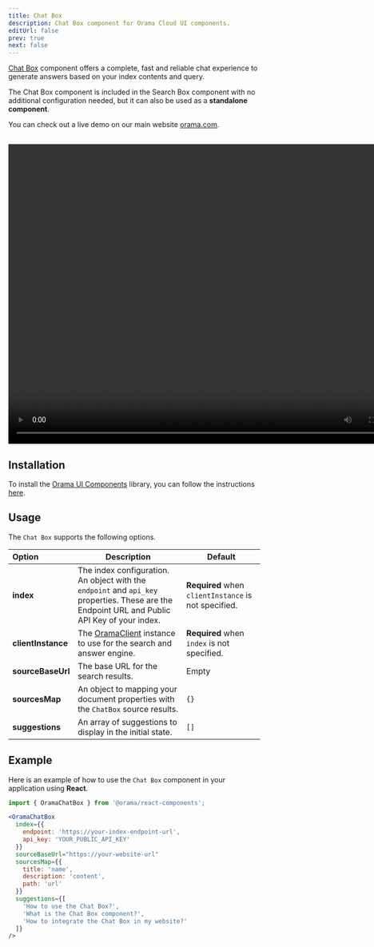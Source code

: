 ```yaml
---
title: Chat Box
description: Chat Box component for Orama Cloud UI components.
editUrl: false
prev: true
next: false
---
```



<a href="https://components.orama.com/?path=/story/components-searchbox--search-box" target="_blank">Chat Box</a> component offers a complete, fast and reliable chat experience to generate answers based on your index contents and query.

The Chat Box component is included in the Search Box component with no additional configuration needed, but it can also be used as a **standalone component**.

You can check out a live demo on our main website <a href="https://www.orama.com/" target="_blank">orama.com</a>.

<br />

<video width="800" height="600" controls autoPlay loop>
    <source src="https://website-assets.oramasearch.com/docs/chat-box-component.mp4" type="video/mp4" />
    Your browser does not support the video tag.
</video>

## Installation

To install the <a href="https://components.orama.com/" target="_blank">Orama UI Components</a> library, you can follow the instructions [here](/cloud/ui-components/design-system#installation).

## Usage

The `Chat Box` supports the following options.

| Option | Description | Default |
|:------ | ----------- | ------- |
| **index** | The index configuration. An object with the `endpoint` and `api_key` properties. These are the Endpoint URL and Public API Key of your index. | **Required** when `clientInstance` is not specified. |
| **clientInstance** | The [OramaClient](/cloud/performing-search/#quick-start) instance to use for the search and answer engine. | **Required** when `index` is not specified. |
| **sourceBaseUrl** | The base URL for the search results. | Empty |
| **sourcesMap** | An object to mapping your document properties with the `ChatBox` source results. | `{}` |
| **suggestions** | An array of suggestions to display in the initial state. | `[]` |

## Example

Here is an example of how to use the `Chat Box` component in your application using **React**.

```jsx
import { OramaChatBox } from '@orama/react-components';

<OramaChatBox
  index={{
    endpoint: 'https://your-index-endpoint-url',
    api_key: 'YOUR_PUBLIC_API_KEY'
  }}
  sourceBaseUrl="https://your-website-url"
  sourcesMap={{
    title: 'name',
    description: 'content',
    path: 'url'
  }}
  suggestions={[
    'How to use the Chat Box?',
    'What is the Chat Box component?',
    'How to integrate the Chat Box in my website?'
  ]}
/>
```